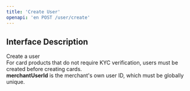 ```yaml
---
title: 'Create User'
openapi: 'en POST /user/create'
---
```


## Interface Description
Create a user   
<Note>For card products that do not require KYC verification, users must be created before creating cards.  
**merchantUserId** is the merchant's own user ID, which must be globally unique.</Note>